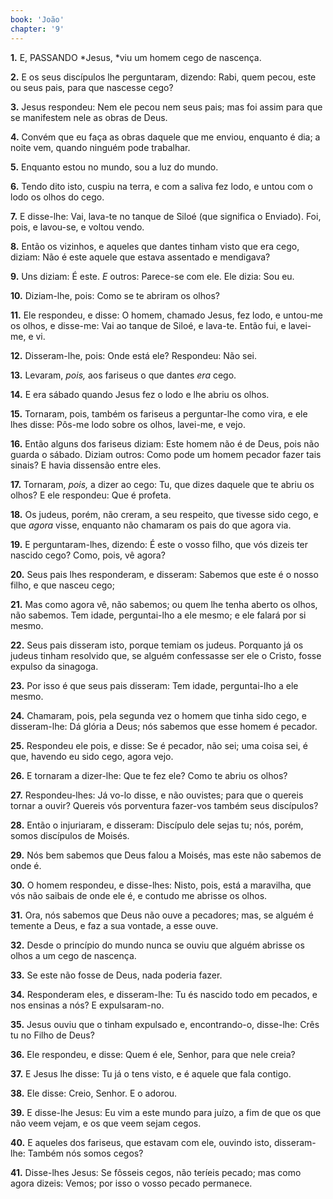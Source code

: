 ```yaml
---
book: 'João'
chapter: '9'
---
```


**1.** E, PASSANDO *Jesus, *viu um homem cego de nascença.

**2.** E os seus discípulos lhe perguntaram, dizendo: Rabi, quem pecou, este ou seus pais, para que nascesse cego?

**3.** Jesus respondeu: Nem ele pecou nem seus pais; mas foi assim para que se manifestem nele as obras de Deus.

**4.** Convém que eu faça as obras daquele que me enviou, enquanto é dia; a noite vem, quando ninguém pode trabalhar.

**5.** Enquanto estou no mundo, sou a luz do mundo.

**6.** Tendo dito isto, cuspiu na terra, e com a saliva fez lodo, e untou com o lodo os olhos do cego.

**7.** E disse-lhe: Vai, lava-te no tanque de Siloé (que significa o Enviado). Foi, pois, e lavou-se, e voltou vendo.

**8.** Então os vizinhos, e aqueles que dantes tinham visto que era cego, diziam: Não é este aquele que estava assentado e mendigava?

**9.** Uns diziam: É este. *E* outros: Parece-se com ele. Ele dizia: Sou eu.

**10.** Diziam-lhe, pois: Como se te abriram os olhos?

**11.** Ele respondeu, e disse: O homem, chamado Jesus, fez lodo, e untou-me os olhos, e disse-me: Vai ao tanque de Siloé, e lava-te. Então fui, e lavei-me, e vi.

**12.** Disseram-lhe, pois: Onde está ele? Respondeu: Não sei.

**13.** Levaram, *pois,* aos fariseus o que dantes *era* cego.

**14.** E era sábado quando Jesus fez o lodo e lhe abriu os olhos.

**15.** Tornaram, pois, também os fariseus a perguntar-lhe como vira, e ele lhes disse: Pôs-me lodo sobre os olhos, lavei-me, e vejo.

**16.** Então alguns dos fariseus diziam: Este homem não é de Deus, pois não guarda o sábado. Diziam outros: Como pode um homem pecador fazer tais sinais? E havia dissensão entre eles.

**17.** Tornaram, *pois,* a dizer ao cego: Tu, que dizes daquele que te abriu os olhos? E ele respondeu: Que é profeta.

**18.** Os judeus, porém, não creram, a seu respeito, que tivesse sido cego, e que *agora* visse, enquanto não chamaram os pais do que agora via.

**19.** E perguntaram-lhes, dizendo: É este o vosso filho, que vós dizeis ter nascido cego? Como, pois, vê agora?

**20.** Seus pais lhes responderam, e disseram: Sabemos que este é o nosso filho, e que nasceu cego;

**21.** Mas como agora vê, não sabemos; ou quem lhe tenha aberto os olhos, não sabemos. Tem idade, perguntai-lho a ele mesmo; e ele falará por si mesmo.

**22.** Seus pais disseram isto, porque temiam os judeus. Porquanto já os judeus tinham resolvido que, se alguém confessasse ser ele o Cristo, fosse expulso da sinagoga.

**23.** Por isso é que seus pais disseram: Tem idade, perguntai-lho a ele mesmo.

**24.** Chamaram, pois, pela segunda vez o homem que tinha sido cego, e disseram-lhe: Dá glória a Deus; nós sabemos que esse homem é pecador.

**25.** Respondeu ele pois, e disse: Se é pecador, não sei; uma coisa sei, é que, havendo eu sido cego, agora vejo.

**26.** E tornaram a dizer-lhe: Que te fez ele? Como te abriu os olhos?

**27.** Respondeu-lhes: Já vo-lo disse, e não ouvistes; para que o quereis tornar a ouvir? Quereis vós porventura fazer-vos também seus discípulos?

**28.** Então o injuriaram, e disseram: Discípulo dele sejas tu; nós, porém, somos discípulos de Moisés.

**29.** Nós bem sabemos que Deus falou a Moisés, mas este não sabemos de onde é.

**30.** O homem respondeu, e disse-lhes: Nisto, pois, está a maravilha, que vós não saibais de onde ele é, e contudo me abrisse os olhos.

**31.** Ora, nós sabemos que Deus não ouve a pecadores; mas, se alguém é temente a Deus, e faz a sua vontade, a esse ouve.

**32.** Desde o princípio do mundo nunca se ouviu que alguém abrisse os olhos a um cego de nascença.

**33.** Se este não fosse de Deus, nada poderia fazer.

**34.** Responderam eles, e disseram-lhe: Tu és nascido todo em pecados, e nos ensinas a nós? E expulsaram-no.

**35.** Jesus ouviu que o tinham expulsado e, encontrando-o, disse-lhe: Crês tu no Filho de Deus?

**36.** Ele respondeu, e disse: Quem é ele, Senhor, para que nele creia?

**37.** E Jesus lhe disse: Tu já o tens visto, e é aquele que fala contigo.

**38.** Ele disse: Creio, Senhor. E o adorou.

**39.** E disse-lhe Jesus: Eu vim a este mundo para juízo, a fim de que os que não veem vejam, e os que veem sejam cegos.

**40.** E aqueles dos fariseus, que estavam com ele, ouvindo isto, disseram-lhe: Também nós somos cegos?

**41.** Disse-lhes Jesus: Se fôsseis cegos, não teríeis pecado; mas como agora dizeis: Vemos; por isso o vosso pecado permanece.